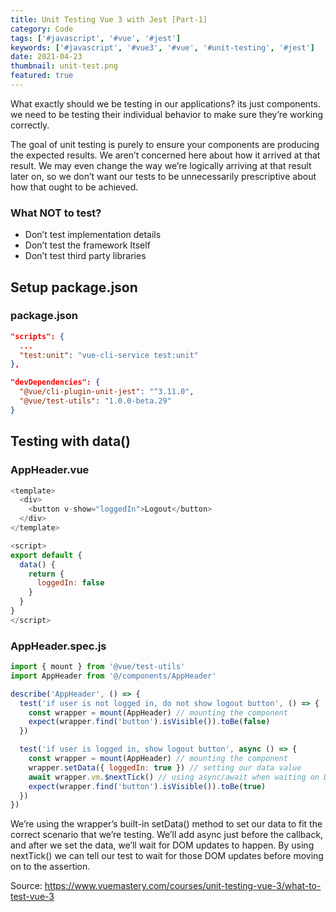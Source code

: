 ```yaml
---
title: Unit Testing Vue 3 with Jest [Part-1]
category: Code
tags: ['#javascript', '#vue', '#jest']
keywords: ['#javascript', '#vue3', '#vue', '#unit-testing', '#jest']
date: 2021-04-23
thumbnail: unit-test.png
featured: true
---
```

What exactly should we be testing in our applications? its just components. we need to be testing their individual behavior to make sure they’re working correctly.

The goal of unit testing is purely to ensure your components are producing the expected results. We aren’t concerned here about how it arrived at that result. We may even change the way we’re logically arriving at that result later on, so we don’t want our tests to be unnecessarily prescriptive about how that ought to be achieved.

### What NOT to test?
- Don’t test implementation details
- Don’t test the framework Itself
- Don’t test third party libraries


## Setup package.json

### package.json
```json
"scripts": {
  ...
  "test:unit": "vue-cli-service test:unit"
},

"devDependencies": {
  "@vue/cli-plugin-unit-jest": "^3.11.0",
  "@vue/test-utils": "1.0.0-beta.29"
}
```

## Testing with data()

### AppHeader.vue
```js
<template>
  <div>
    <button v-show="loggedIn">Logout</button>
  </div>
</template>

<script>
export default {
  data() {
    return {
      loggedIn: false
    }
  }
}
</script>
```

### AppHeader.spec.js
```js
import { mount } from '@vue/test-utils'
import AppHeader from '@/components/AppHeader'

describe('AppHeader', () => {
  test('if user is not logged in, do not show logout button', () => {
    const wrapper = mount(AppHeader) // mounting the component
    expect(wrapper.find('button').isVisible()).toBe(false)
  })

  test('if user is logged in, show logout button', async () => {
    const wrapper = mount(AppHeader) // mounting the component
    wrapper.setData({ loggedIn: true }) // setting our data value
    await wrapper.vm.$nextTick() // using async/await when waiting on DOM updates
    expect(wrapper.find('button').isVisible()).toBe(true)
  })
})
```

We’re using the wrapper’s built-in setData() method to set our data to fit the correct scenario that we’re testing. We’ll add async just before the callback, and after we set the data, we’ll wait for DOM updates to happen. By using nextTick() we can tell our test to wait for those DOM updates before moving on to the assertion.


Source:
https://www.vuemastery.com/courses/unit-testing-vue-3/what-to-test-vue-3
